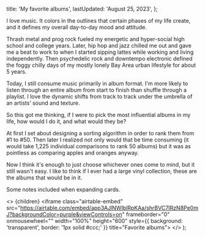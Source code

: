 
  title: 'My favorite albums',
  lastUpdated: 'August 25, 2023',
};

I love music. It colors in the outlines that certain phases of my life create, and it defines my overall day-to-day mood and attitude.

Thrash metal and prog rock fueled my energetic and hyper-social high school and college years. Later, hip hop and jazz chilled me out and gave me a beat to work to when I started sipping lattes while working and living independently. Then psychedelic rock and downtempo electronic defined the foggy chilly days of my mostly lonely Bay Area urban lifestyle for about 5 years.

Today, I still consume music primarily in album format. I'm more likely to listen through an entire album from start to finish than shuffle through a playlist. I love the dynamic shifts from track to track under the umbrella of an artists’ sound and texture.

So this got me thinking, if I were to pick the most influential albums in my life, how would I do it, and what would they be?

At first I set about designing a sorting algorithm in order to rank them from #1 to #50. Then later I realized not only would that be time consuming (it would take 1,225 individual comparisons to rank 50 albums) but it was as pointless as comparing apples and oranges anyway.

Now I think it's enough to just choose whichever ones come to mind, but it still wasn't easy. I like to think if I ever had a large vinyl collection, these are the albums that would be in it.

Some notes included when expanding cards.

  <>
    <Layout meta={meta}>{children}</Layout>
    <iframe
      class="airtable-embed"
      src="https://airtable.com/embed/app3AJlNWIblRpKAa/shrBVC7IRzN8Pe0mJ?backgroundColor=purple&viewControls=on"
      frameborder="0"
      onmousewheel=""
      width="100%"
      height="600"
      style={{ background: 'transparent', border: '1px solid #ccc;' }}
      title="Favorite albums"></iframe>
  </>
);

